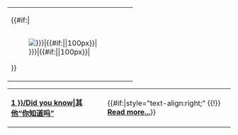 {| class="noprint" width="100%"  border="0" style="padding: 0; margin: 0; background-color:transparent"
|{{#if:{{{image|}}}|<div style="float:left;margin-right:1em">[[Image:{{{image|}}}|{{#if:{{{size}}}|{{{size|100px}}}|100px}}|{{{caption|}}}]]
</div>}}
| align="center" |{{{text}}}
|}

{| class="noprint" width="100%"  border="0" style="padding: 0; margin: 0; background-color:transparent"
|-
| style="text-align:left;" | '''[[{{#titleparts: {{FULLPAGENAME}}| 1 }}/Did you know|其他“你知道吗”]]'''||
|
| {{#if:{{{link|}}}|style="text-align:right;" {{!}} '''[[{{{link}}}|Read more...]]'''}}
|}<noinclude>
{{esoteric}}
{{purgepage}}
{{documentation}}
</noinclude>